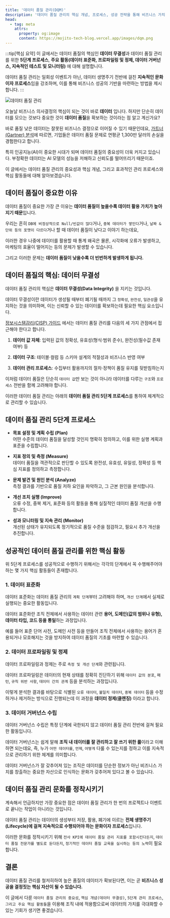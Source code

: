 ```yaml
---
title: '데이터 품질 관리(DQM)'
description: '데이터 품질 관리의 핵심 개념, 프로세스, 성공 전략을 통해 비즈니스 가치를 극대화하는 방법을 알아봅니다.'
head:
  - tag: meta
    attrs:
      property: og:image
      content: https://mojito-tech-blog.vercel.app/images/dqm.png
---
```


<ReadingTimeInfo minutesRead="6 min read" date="2025-05-26"/>

:::tip[핵심 요약]
이 글에서는 데이터 품질의 핵심인 **데이터 무결성**과 데이터 품질 관리를 위한 **5단계 프로세스**, **주요 활동(데이터 표준화, 프로파일링 및 정제, 데이터 거버넌스, 지속적인 테스트 및 모니터링)** 에 대해 설명합니다.

데이터 품질 관리는 일회성 이벤트가 아닌, 데이터 생명주기 전반에 걸친 **지속적인 문화이자 프로세스**임을 강조하며, 이를 통해 비즈니스 성공의 기반을 마련하는 방법을 제시합니다.
:::

![데이터 품질 관리](/images/dqm.png)

오늘날 비즈니스 의사결정의 핵심이 되는 것이 바로 **데이터** 입니다. 하지만 단순히 데이터를 모으는 것보다 중요한 것이 **데이터 품질**을 확보하는 것이라는 점 알고 계신가요?

바로 품질 낮은 데이터는 잘못된 비즈니스 결정으로 이어질 수 있기 때문인데요, [가트너(Gartner) 분석](https://www.ibm.com/kr-ko/topics/data-quality)에 따르면, 기업들은 데이터 품질 문제로 연평균 1,300만 달러의 손실을 경험한다고 합니다. 

특히 인공지능(AI)이 중요한 시대가 되며 데이터 품질의 중요성이 더욱 커지고 있습니다. 부정확한 데이터는 AI 모델의 성능을 저해하고 신뢰도를 떨어뜨리기 때문이죠.

이 글에서는 데이터 품질 관리의 중요성과 핵심 개념, 그리고 효과적인 관리 프로세스와 핵심 활동들에 대해 알아보겠습니다.

## 데이터 품질이 중요한 이유

데이터 품질이 중요한 가장 큰 이유는 **데이터 품질이 높을수록 데이터 활용 가치가 높아지기 때문**입니다.

우리는 흔히 `DB에 비정상적으로 Null/빈값이 많다`거나, `중복 데이터가 쌓인다`거나, `날짜 & 단위 등의 포맷이 다르다`거나 할 때 데이터 품질이 낮다고 이야기 하는데요,

이러한 경우 나중에 데이터를 활용할 때 통계 왜곡은 물론, 시각화에 오류가 발생하고, 마케팅의 효율이 떨어지는 등의 문제가 발생할 수 있습니다.

그리고 이러한 문제는 **데이터 품질이 낮을수록 더 빈번하게 발생하게 됩니다.**

## 데이터 품질의 핵심: 데이터 무결성

데이터 품질 관리의 핵심은 **데이터 무결성(Data Integrity)** 을 지키는 것입니다. 

데이터 무결성이란 데이터가 생성될 때부터 폐기될 때까지 그 `정확성`, `완전성`, `일관성`을 유지하는 것을 의미하며, 이는 신뢰할 수 있는 데이터를 확보하는데 필요한 핵심 요소입니다.

[정보시스템감리(CISP) 가이드](https://www.cisp.or.kr/wp-content/uploads/2020/03/%EB%8D%B0%EC%9D%B4%ED%84%B0%ED%92%88%EC%A7%88%EA%B4%80%EB%A6%AC%EC%A7%80%EC%B9%A8-Ver-2.1.pdf) 에서는 데이터 품질 관리를 다음의 세 가지 관점에서 접근해야 한다고 합니다.

1. **데이터 값 자체**: 입력된 값의 정확성, 유효성(형식·범위 준수), 완전성(필수값 존재 여부) 등

2. **데이터 구조**: 테이블·컬럼 등 스키마 설계의 적절성과 비즈니스 반영 여부

3. **데이터 관리 프로세스**: 수집부터 활용까지의 절차·정책이 품질 유지를 뒷받침하는지

이처럼 데이터 품질은 단순히 `데이터 값`만 보는 것이 아니라 데이터를 다루는 `구조`와 `프로세스` 전반을 함께 고려해야 합니다.

이러한 데이터 품질 관리는 아래의 **데이터 품질 관리 5단계 프로세스**를 통하여 체계적으로 관리할 수 있습니다.

## 데이터 품질 관리 5단계 프로세스

* **목표 설정 및 계획 수립 (Plan)**<br/>
어떤 수준의 데이터 품질을 달성할 것인지 명확히 정의하고, 이를 위한 실행 계획과 표준을 수립합니다.

* **지표 정의 및 측정 (Measure)**<br/>
데이터 품질을 객관적으로 판단할 수 있도록 완전성, 유효성, 유일성, 정확성 등 핵심 지표를 정의하고 측정합니다.

* **문제 발견 및 원인 분석 (Analyze)**<br/>
측정 결과를 기반으로 품질 저하 요인을 파악하고, 그 근본 원인을 분석합니다.

* **개선 조치 실행 (Improve)**<br/>
오류 수정, 중복 제거, 표준화 등의 활동을 통해 실질적인 데이터 품질 개선을 수행합니다.

* **성과 모니터링 및 지속 관리 (Monitor)**<br/>
개선된 상태가 유지되도록 정기적으로 품질 수준을 점검하고, 필요시 추가 개선을 추진합니다.

## 성공적인 데이터 품질 관리를 위한 핵심 활동

위 5단계 프로세스를 성공적으로 수행하기 위해서는 각각의 단계에서 꼭 수행해주어야 하는 몇 가지 핵심 활동들이 존재합니다.

### 1. 데이터 표준화

데이터 표준화는 데이터 품질 관리의 `계획 단계`부터 고려해야 하며, `개선 단계`에서 실제로 실행되는 중요한 활동입니다. 

데이터 표준화란 조직 전체에서 사용하는 데이터 관련 **용어, 도메인(값의 범위나 유형), 데이터 타입, 코드 등을 통일**하는 과정입니다.

예를 들어 표준 단어 사전, 도메인 사전 등을 만들어 조직 전체에서 사용하는 용어가 혼용되거나 모호해지는 것을 방지하여 데이터 품질의 기초를 마련할 수 있습니다.

### 2. 데이터 프로파일링 및 정제

데이터 프로파일링과 정제는 주로 `측정 및 개선 단계`와 관련됩니다. 

데이터 프로파일링은 데이터의 현재 상태를 정확히 진단하기 위해 `데이터 값의 분포`, `패턴`, `규칙 위반 사항`, `데이터 간의 관계` 등을 분석하는 과정입니다.

이렇게 분석한 결과를 바탕으로 식별된 `오류 데이터`, `불일치 데이터`, `중복 데이터` 등을 수정하거나 제거하는 방식으로 진행되는데 이 과정을 **데이터 정제(클렌징)** 이라고 합니다.

### 3. 데이터 거버넌스 수립

데이터 거버넌스 수립은 특정 단계에 국한되지 않고 데이터 품질 관리 전반에 걸쳐 필요한 활동입니다.

데이터 거버넌스는 쉽게 말해 **조직 내 데이터를 잘 관리하고 잘 쓰기 위한 룰**이라고 이해하면 되는데요, 즉, 누가 `어떤 데이터를`, `언제`, `어떻게` 다룰 수 있는지를 정하고 이를 지속적으로 관리하기 위한 체계를 의미합니다.

데이터 거버넌스가 잘 갖추어져 있는 조직은 데이터를 단순한 정보가 아닌 비즈니스 가치를 창출하는 중요한 자산으로 인식하는 문화가 갖추어져 있다고 볼 수 있습니다.

## 데이터 품질 관리 문화를 정착시키기

계속해서 언급하지만 가장 중요한 점은 데이터 품질 관리가 한 번의 프로젝트나 이벤트로 끝나는 작업이 아니라는 것입니다. 

데이터 품질 관리는 데이터의 생성부터 저장, 활용, 폐기에 이르는 **전체 생명주기(Lifecycle)에 걸쳐 지속적으로 수행되어야 하는 문화이자 프로세스**입니다.

이러한 문화를 정착시키기 위해 `전사 KPI에 데이터 품질 관리 지표를 포함시킨다든지`, `데이터 품질 전문가를 별도로 둔다든지`, `정기적인 데이터 품질 교육을 실시하는 등의 노력`이 필요합니다.

## 결론

데이터 품질 관리를 철저히하여 높은 품질의 데이터가 확보된다면, 이는 곧 **비즈니스 성공을 결정짓는 핵심 자산이 될 수 있습니다.**

이 글에서 다룬 `데이터 품질 관리의 중요성`, `핵심 개념(데이터 무결성)`, `5단계 관리 프로세스`, `그리고 주요 핵심 활동들`을 이용해 조직 내에 적용함으로써 데이터의 가치를 극대화할 수 있는 기회가 생기면 좋겠습니다.
